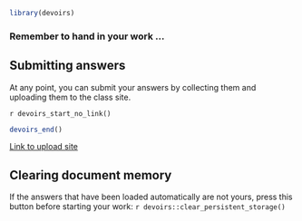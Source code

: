 
```r
library(devoirs)
```

::::{.callout-warning collapse=true}
### Remember to hand in your work ...
::: {.panel-tabset}
## Submitting answers

At any point, you can submit your answers by collecting them and uploading them to the class site.

`r devoirs_start_no_link()`

```r
devoirs_end()
```

[Link to upload site]({{< var devoirs.uploadsite >}}){target="_blank"}

## Clearing document memory
If the answers that have been loaded automatically are not yours, press this button before starting your work:
`r devoirs::clear_persistent_storage()`
:::

::::


